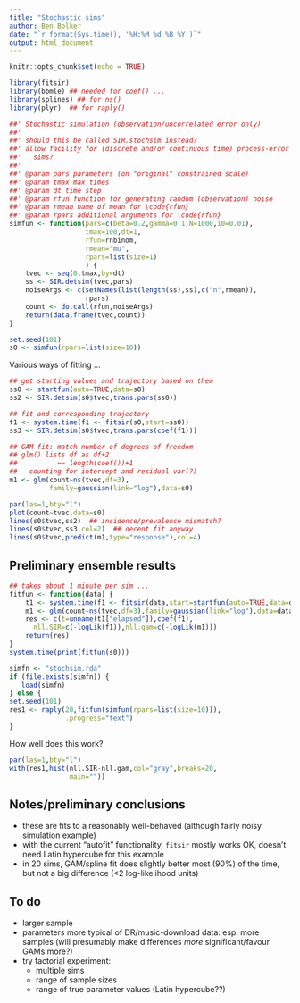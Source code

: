 ```yaml
---
title: "Stochastic sims"
author: Ben Bolker
date: "`r format(Sys.time(), '%H:%M %d %B %Y')`"
output: html_document
---
```


```r
knitr::opts_chunk$set(echo = TRUE)
```

```r
library(fitsir)
library(bbmle) ## needed for coef() ...
library(splines) ## for ns()
library(plyr)  ## for raply()
```

```r
##' Stochastic simulation (observation/uncorrelated error only)
##' 
##' should this be called SIR.stochsim instead?
##' allow facility for (discrete and/or continuous time) process-error
##'   sims?
##'
##' @param pars parameters (on "original" constrained scale)
##' @param tmax max times
##' @param dt time step
##' @param rfun function for generating random (observation) noise
##' @param rmean name of mean for \code{rfun}
##' @param rpars additional arguments for \code{rfun}
simfun <- function(pars=c(beta=0.2,gamma=0.1,N=1000,i0=0.01),
                   tmax=100,dt=1,
                   rfun=rnbinom,
                   rmean="mu",
                   rpars=list(size=1)
                   ) {
    tvec <- seq(0,tmax,by=dt)
    ss <- SIR.detsim(tvec,pars)
    noiseArgs <- c(setNames(list(length(ss),ss),c("n",rmean)),
                   rpars)
    count <- do.call(rfun,noiseArgs)
    return(data.frame(tvec,count))
}
```

```r
set.seed(101)
s0 <- simfun(rpars=list(size=10))
```


Various ways of fitting ...
```r
## get starting values and trajectory based on them
ss0 <- startfun(auto=TRUE,data=s0)
ss2 <- SIR.detsim(s0$tvec,trans.pars(ss0))

## fit and corresponding trajectory
t1 <- system.time(f1 <- fitsir(s0,start=ss0))
ss3 <- SIR.detsim(s0$tvec,trans.pars(coef(f1)))

## GAM fit: match number of degrees of freedom
## glm() lists df as df+2 
##          == length(coef())+1
##   counting for intercept and residual var(?)
m1 <- glm(count~ns(tvec,df=3),
          family=gaussian(link="log"),data=s0)
```

```r
par(las=1,bty="l")
plot(count~tvec,data=s0)
lines(s0$tvec,ss2)  ## incidence/prevalence mismatch?
lines(s0$tvec,ss3,col=2)  ## decent fit anyway
lines(s0$tvec,predict(m1,type="response"),col=4)
```


## Preliminary ensemble results

```r
## takes about 1 minute per sim ...
fitfun <- function(data) {
    t1 <- system.time(f1 <- fitsir(data,start=startfun(auto=TRUE,data=data)))
    m1 <- glm(count~ns(tvec,df=3),family=gaussian(link="log"),data=data)
    res <- c(t=unname(t1["elapsed"]),coef(f1),
      nll.SIR=c(-logLik(f1)),nll.gam=c(-logLik(m1)))
    return(res)
}
system.time(print(fitfun(s0)))
```

```r
simfn <- "stochsim.rda"
if (file.exists(simfn)) {
   load(simfn)
} else {
set.seed(101)
res1 <- raply(20,fitfun(simfun(rpars=list(size=10))),
              .progress="text")
}
```

How well does this work?

```r
par(las=1,bty="l")
with(res1,hist(nll.SIR-nll.gam,col="gray",breaks=20,
               main=""))
```

## Notes/preliminary conclusions

- these are fits to a reasonably well-behaved (although fairly noisy simulation example)
- with the current "autofit" functionality, `fitsir` mostly works OK, doesn't need Latin hypercube for this example
- in 20 sims, GAM/spline fit does slightly better most (90%) of the time, but not a big difference (<2 log-likelihood units)

## To do

- larger sample
- parameters more typical of DR/music-download data: esp. more samples (will presumably make differences *more* significant/favour GAMs more?)
- try factorial experiment:
    - multiple sims
    - range of sample sizes
    - range of true parameter values (Latin hypercube??)
